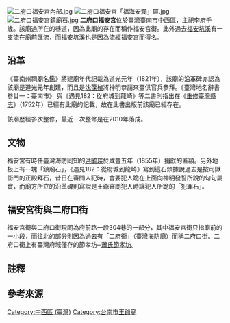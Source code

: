{{coord|22.990514|120.198859|display=title}}
{{東亞廟宇
| name = 二府口福安宮
| img = File:二府口福安宮.jpg
| img_capt = 
| image_width = 250px
| location = {{ROC-TW}}[[臺南市|臺南市]][[中西區_(臺南市)|中西區]]福安里[[府前路_(臺南市)|府前路]]一段304巷3號{{r|市}}
| god = 李府千歲
| type = 
| struct = 
| open_year = 清乾隆十七年（1752年）前{{r|市}}{{r|市182}}
| cere_date = 
}}
[[File:二府口福安宮內部.jpg|thumb]]
[[File:二府口福安宮「福海安瀾」匾.jpg|thumb]]
[[File:二府口福安宮鎮廟石.jpg|thumb]]
'''二府口福安宮'''位於臺灣[[臺南市|臺南市]][[中西區_(臺南市)|中西區]]，主祀李府千歲{{r|市}}{{r|市182}}。該廟過所在的巷道，因為此廟的存在而稱作福安宮街{{r|市}}{{r|市182}}。此外過去[[福安坑溪|福安坑溪]]有一支流在廟前匯流，而福安坑溪也是因為流經福安宮而得名{{r|市}}{{r|市182}}。

== 沿革 ==
《臺南州祠廟名鑑》將建廟年代記載為道光元年（1821年）{{r|相}}，該廟的沿革碑亦認為該廟是道光元年創建，而且是[[沈葆楨|沈葆楨]]將神明恭請來臺供官兵參拜{{r|沿}}。《臺灣地名辭書卷廿一：臺南市》 與《遇見182：從府城到龍崎》等二書則指出在《[[重修臺灣縣志|重修臺灣縣志]]》（1752年）已經有此廟的記載{{NoteTag|《重修臺灣縣志‧卷六 祠宇志》：「茲查各坊里社廟，以王公大人稱者甚夥：東安坊則[[東門大人廟|山川臺]]、[[普濟宮|坑仔底]]，西定坊則[[臺南廣安宮|王宮港]]、草仔寮、海防署前……」，其中的「海防署前」即是指福安宮{{r|市}}{{r|市182}}。}}，故在此書出版前該廟已經存在{{r|市}}{{r|市182}}。

該廟歷經多次整修，最近一次整修是在2010年落成{{r|市182}}。

== 文物 ==
福安宮有時任臺灣海防同知的[[洪毓琛|洪毓琛]]於咸豐五年（1855年）捐獻的匾額{{r|市182}}。另外地板上有一塊「鎮廟石」，《遇見182：從府城到龍崎》寫到這石頭據說過去是按司獄衙門的正殿拜石，昔日在審問人犯時，會要犯人跪在上面向神明發誓所說的句句屬實{{r|市182}}，而廟方所立的沿革碑則寫說是王爺審問犯人時讓犯人所跪的「犯罪石」{{r|沿}}。

== 福安宮街與二府口街 ==
福安宮街與二府口街現同為府前路一段304巷的一部分，其中福安宮街只指廟前的一小段，而往北的部分則因為過去有「二府衙」（臺灣海防廳）而稱二府口街{{r|市}}{{r|市182}}。二府口街上有臺灣府城僅存的節孝坊─[[蕭氏節孝坊|蕭氏節孝坊]]{{r|市182}}。

== 註釋 ==
{{NoteFoot}}

== 參考來源 ==
{{reflist|refs=
<ref name="市182">{{cite book|author=許永河 |title=《遇見182：從府城到龍崎》|publisher=臺南市政府文化局 |date=2014-12 |isbn=978-986-04-3030-1 |pages=頁82─84 }}</ref>
<ref name="市">{{cite book|author= |title=《臺灣地名辭書卷廿一：臺南市》 |publisher=國史館臺灣文獻館 |location= |isbn= 957-02-3370-2  |date=1999-02 |pages=頁132、133、172}}</ref>
<ref name="相">{{cite book|author=相良吉哉 |title=《[[臺南州祠廟名鑑|臺南州祠廟名鑑]]》 |date=1933-08-18 |language=ja |edition=嘉邑城隍廟2002年3月再版 |publisher=臺灣日日新報社臺南支局 |location=臺南市錦町二丁目七七番地 |pages=頁14 }}</ref>
<Ref name="沿">二府口福安宮沿革碑，2012年</ref>
}}


[[Category:中西區_(臺灣)|Category:中西區 (臺灣)]]
[[Category:台南市王爺廟|Category:台南市王爺廟]]